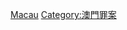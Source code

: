 {{Catnav|頁面分類|社會|社會問題|犯罪|謀殺|各國謀殺案|中國謀殺案}}
{{Catnav|頁面分類|社會科學|社會學|刑事學|犯罪|謀殺|各國謀殺案|中國謀殺案}}
{{Catnav|頁面分類|社會科學|心理學|行為|犯罪|謀殺|各國謀殺案|中國謀殺案}}

[[Category:中國謀殺案|Macau]]
[[Category:澳門罪案|Category:澳門罪案]]